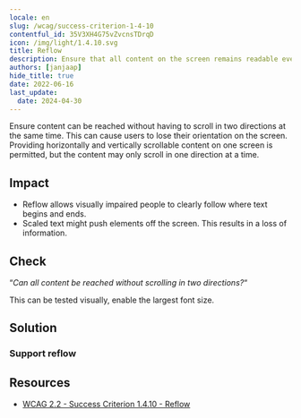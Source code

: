 ```yaml
---
locale: en
slug: /wcag/success-criterion-1-4-10
contentful_id: 35V3XH4G75vZvcnsTDrqD
icon: /img/light/1.4.10.svg
title: Reflow
description: Ensure that all content on the screen remains readable even with the largest font.
authors: [janjaap]
hide_title: true
date: 2022-06-16
last_update:
  date: 2024-04-30
---
```


<Hero
  title="Reflow"
  imageSrc="/img/light/1.4.10.svg"
  alt="WCAG 1.4.10 - Logo"
  prefix="Success Criterion 1.4.10"
  suffix="Level AA"
/>

Ensure content can be reached without having to scroll in two directions at the same time. This can cause users to lose their orientation on the screen. Providing horizontally and vertically scrollable content on one screen is permitted, but the content may only scroll in one direction at a time.

## Impact

- Reflow allows visually impaired people to clearly follow where text begins and ends.
- Scaled text might push elements off the screen. This results in a loss of information.

## Check

“*Can all content be reached without scrolling in two directions?*“

This can be tested visually, enable the largest font size.

## Solution

### Support reflow

<CodeSample id="screen-reflow" locale="en"/>

## Resources

- [WCAG 2.2 - Success Criterion 1.4.10 - Reflow](https://www.w3.org/TR/WCAG22/#reflow)
